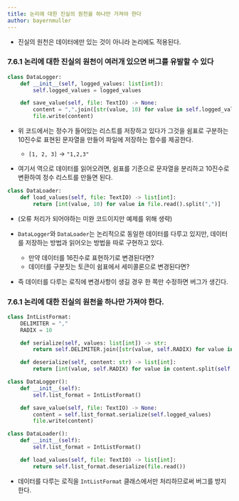 ```yaml
---
title: 논리에 대한 진실의 원천을 하나만 가져야 한다
author: bayernmuller
---
```


* 진실의 원천은 데이터에만 있는 것이 아니라 논리에도 적용된다.

### 7.6.1 논리에 대한 진실의 원천이 여러개 있으면 버그를 유발할 수 있다

```python
class DataLogger:
    def __init__(self, logged_values: list[int]):
        self.logged_values = logged_values

    def save_value(self, file: TextIO) -> None:
        content = ",".join([str(value, 10) for value in self.logged_values])
        file.write(content)
```

* 위 코드에서는 정수가 들어있는 리스트를 저장하고 있다가 그것을 쉼표로 구분하는 10진수로 표현된 문자열을 만들어 파일에 저장하는 함수를 제공한다.
    * `[1, 2, 3]` -> `"1,2,3"`

* 여기서 역으로 데이터를 읽어오려면, 쉼표를 기준으로 문자열을 분리하고 10진수로 변환하여 정수 리스트를 만들면 된다.

```python 
class DataLoader:
    def load_values(self, file: TextIO) -> list[int]:
        return [int(value, 10) for value in file.read().split(",")]
```
* (오류 처리가 되어야하는 미완 코드이지만 예제를 위해 생략)

* `DataLogger`와 `DataLoader`는 논리적으로 동일한 데이터를 다루고 있지만, 데이터를 저장하는 방법과 읽어오는 방법을 따로 구현하고 있다.
    * 만약 데이터를 16진수로 표현하기로 변경된다면?
    * 데이터를 구분짓는 토큰이 쉼표에서 세미콜론으로 변경된다면?

* 즉 데이터를 다루는 로직에 변경사항이 생길 경우 한 쪽만 수정하면 버그가 생긴다.

### 7.6.1 논리에 대한 진실의 원천을 하나만 가져야 한다.

```python correct
class IntListFormat:
    DELIMITER = ","
    RADIX = 10

    def serialize(self, values: list[int]) -> str:
        return self.DELIMITER.join([str(value, self.RADIX) for value in values])

    def deserialize(self, content: str) -> list[int]:
        return [int(value, self.RADIX) for value in content.split(self.DELIMITER)]

class DataLogger():
    def __init__(self):
        self.list_format = IntListFormat()

    def save_value(self, file: TextIO) -> None:
        content = self.list_format.serialize(self.logged_values)
        file.write(content)

class DataLoader():
    def __init__(self):
        self.list_format = IntListFormat()

    def load_values(self, file: TextIO) -> list[int]:
        return self.list_format.deserialize(file.read())
```

* 데이터를 다루는 로직을 `IntListFormat` 클래스에서만 처리하므로써 버그를 방지한다.